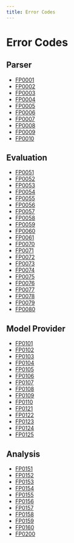 ```yaml
---
title: Error Codes
---
```


# Error Codes

## Parser

- [FP0001](/errors/FP0001)
- [FP0002](/errors/FP0002)
- [FP0003](/errors/FP0003)
- [FP0004](/errors/FP0004)
- [FP0005](/errors/FP0005)
- [FP0006](/errors/FP0006)
- [FP0007](/errors/FP0007)
- [FP0008](/errors/FP0008)
- [FP0009](/errors/FP0009)
- [FP0010](/errors/FP0010)

## Evaluation

- [FP0051](/errors/FP0051)
- [FP0052](/errors/FP0052)
- [FP0053](/errors/FP0053)
- [FP0054](/errors/FP0054)
- [FP0055](/errors/FP0055)
- [FP0056](/errors/FP0056)
- [FP0057](/errors/FP0057)
- [FP0058](/errors/FP0058)
- [FP0059](/errors/FP0059)
- [FP0060](/errors/FP0060)
- [FP0061](/errors/FP0061)
- [FP0070](/errors/FP0070)
- [FP0071](/errors/FP0071)
- [FP0072](/errors/FP0072)
- [FP0073](/errors/FP0073)
- [FP0074](/errors/FP0074)
- [FP0075](/errors/FP0075)
- [FP0076](/errors/FP0076)
- [FP0077](/errors/FP0077)
- [FP0078](/errors/FP0078)
- [FP0079](/errors/FP0079)
- [FP0080](/errors/FP0080)

## Model Provider

- [FP0101](/errors/FP0101)
- [FP0102](/errors/FP0102)
- [FP0103](/errors/FP0103)
- [FP0104](/errors/FP0104)
- [FP0105](/errors/FP0105)
- [FP0106](/errors/FP0106)
- [FP0107](/errors/FP0107)
- [FP0108](/errors/FP0108)
- [FP0109](/errors/FP0109)
- [FP0110](/errors/FP0110)
- [FP0121](/errors/FP0121)
- [FP0122](/errors/FP0122)
- [FP0123](/errors/FP0123)
- [FP0124](/errors/FP0124)
- [FP0125](/errors/FP0125)

## Analysis

- [FP0151](/errors/FP0151)
- [FP0152](/errors/FP0152)
- [FP0153](/errors/FP0153)
- [FP0154](/errors/FP0154)
- [FP0155](/errors/FP0155)
- [FP0156](/errors/FP0156)
- [FP0157](/errors/FP0157)
- [FP0158](/errors/FP0158)
- [FP0159](/errors/FP0159)
- [FP0160](/errors/FP0160)
- [FP0200](/errors/FP0200)

